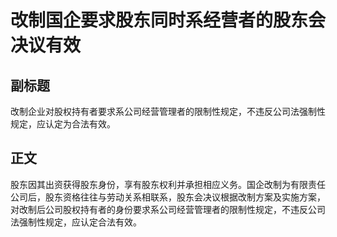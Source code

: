 # 改制国企要求股东同时系经营者的股东会决议有效
## 副标题
改制企业对股权持有者要求系公司经营管理者的限制性规定，不违反公司法强制性规定，应认定为合法有效。
## 正文
股东因其出资获得股东身份，享有股东权利并承担相应义务。国企改制为有限责任公司后，股东资格往往与劳动关系相联系，股东会决议根据改制方案及实施方案，对改制后公司股权持有者的身份要求系公司经营管理者的限制性规定，不违反公司法强制性规定，应认定合法有效。
